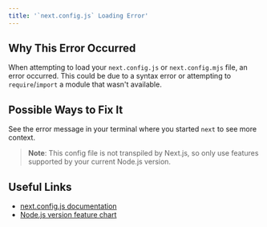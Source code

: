 ```yaml
---
title: '`next.config.js` Loading Error'
---
```


## Why This Error Occurred

When attempting to load your `next.config.js` or `next.config.mjs` file, an error occurred. This could be due to a syntax error or attempting to `require`/`import` a module that wasn't available.

## Possible Ways to Fix It

See the error message in your terminal where you started `next` to see more context.

> **Note**: This config file is not transpiled by Next.js, so only use features supported by your current Node.js version.

## Useful Links

- [next.config.js documentation](/docs/pages/api-reference/next-config-js)
- [Node.js version feature chart](https://node.green/)
